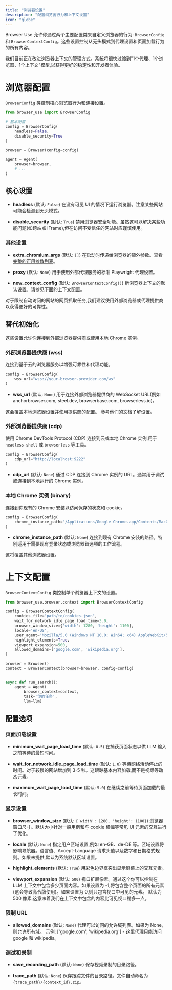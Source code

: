```yaml
---
title: "浏览器设置"
description: "配置浏览器行为和上下文设置"
icon: "globe"
---
```


Browser Use 允许你通过两个主要配置类来自定义浏览器的行为: `BrowserConfig` 和 `BrowserContextConfig`。这些设置控制从无头模式到代理设置和页面加载行为的所有内容。

<Note>
  我们目前正在改进浏览器上下文的管理方式。系统将很快过渡到"1个代理、1个浏览器、1个上下文"模型,以获得更好的稳定性和开发者体验。
</Note>

# 浏览器配置

`BrowserConfig` 类控制核心浏览器行为和连接设置。

```python
from browser_use import BrowserConfig

# 基本配置
config = BrowserConfig(
    headless=False,
    disable_security=True
)

browser = Browser(config=config)

agent = Agent(
    browser=browser,
    # ...
)
```

## 核心设置

- **headless** (默认: `False`)
  在没有可见 UI 的情况下运行浏览器。注意某些网站可能会检测到无头模式。

- **disable_security** (默认: `True`)
  禁用浏览器安全功能。虽然这可以解决某些功能问题(如跨站点 iFrame),但在访问不受信任的网站时应谨慎使用。

### 其他设置

- **extra_chromium_args** (默认: `[]`)
  在启动时传递给浏览器的额外参数。查看[完整的可用参数列表](https://github.com/browser-use/browser-use/blob/main/browser_use/browser/browser.py#L180)。

- **proxy** (默认: `None`)
  用于使用外部代理服务的标准 Playwright 代理设置。

- **new_context_config** (默认: `BrowserContextConfig()`)
  新浏览器上下文的默认设置。请参见下面的上下文配置。

<Note>
  对于限制自动访问的网站的网页抓取任务,我们建议使用外部浏览器或代理提供商以获得更好的可靠性。
</Note>

## 替代初始化

这些设置允许你连接到外部浏览器提供商或使用本地 Chrome 实例。

### 外部浏览器提供商 (wss)

连接到基于云的浏览器服务以增强可靠性和代理功能。

```python
config = BrowserConfig(
    wss_url="wss://your-browser-provider.com/ws"
)
```

- **wss_url** (默认: `None`)
  用于连接外部浏览器提供商的 WebSocket URL(例如 anchorbrowser.com, steel.dev, browserbase.com, browserless.io)。

<Note>
  这会覆盖本地浏览器设置并使用提供商的配置。
  参考他们的文档了解设置。
</Note>

### 外部浏览器提供商 (cdp)

使用 Chrome DevTools Protocol (CDP) 连接到云或本地 Chrome 实例,用于 `headless-shell` 或 `browserless` 等工具。

```python
config = BrowserConfig(
    cdp_url="http://localhost:9222"
)
```

- **cdp_url** (默认: `None`)
  通过 CDP 连接到 Chrome 实例的 URL。通常用于调试或连接到本地运行的 Chrome 实例。

### 本地 Chrome 实例 (binary)

连接到你现有的 Chrome 安装以访问保存的状态和 cookie。

```python
config = BrowserConfig(
    chrome_instance_path="/Applications/Google Chrome.app/Contents/MacOS/Google Chrome"
)
```

- **chrome_instance_path** (默认: `None`)
  连接到现有 Chrome 安装的路径。特别适用于需要现有登录状态或浏览器首选项的工作流程。

<Note>这将覆盖其他浏览器设置。</Note>

# 上下文配置

`BrowserContextConfig` 类控制单个浏览器上下文的设置。

```python
from browser_use.browser.context import BrowserContextConfig

config = BrowserContextConfig(
    cookies_file="path/to/cookies.json",
    wait_for_network_idle_page_load_time=3.0,
    browser_window_size={'width': 1280, 'height': 1100},
    locale='en-US',
    user_agent='Mozilla/5.0 (Windows NT 10.0; Win64; x64) AppleWebKit/537.36 (KHTML, like Gecko) Chrome/85.0.4183.102 Safari/537.36',
    highlight_elements=True,
    viewport_expansion=500,
    allowed_domains=['google.com', 'wikipedia.org'],
)

browser = Browser()
context = BrowserContext(browser=browser, config=config)


async def run_search():
	agent = Agent(
		browser_context=context,
		task='你的任务',
		llm=llm)
```

## 配置选项

### 页面加载设置

- **minimum_wait_page_load_time** (默认: `0.5`)
  在捕获页面状态以供 LLM 输入之前等待的最短时间。

- **wait_for_network_idle_page_load_time** (默认: `1.0`)
  等待网络活动停止的时间。对于较慢的网站增加到 3-5 秒。这跟踪基本内容加载,而不是视频等动态元素。

- **maximum_wait_page_load_time** (默认: `5.0`)
  在继续之前等待页面加载的最长时间。

### 显示设置

- **browser_window_size** (默认: `{'width': 1280, 'height': 1100}`)
  浏览器窗口尺寸。默认大小针对一般用例和与 cookie 横幅等常见 UI 元素的交互进行了优化。

- **locale** (默认: `None`)
  指定用户区域设置,例如 en-GB、de-DE 等。区域设置将影响导航器。语言值、Accept-Language 请求头值以及数字和日期格式规则。如果未提供,默认为系统默认区域设置。

- **highlight_elements** (默认: `True`)
  用彩色边界框突出显示屏幕上的交互元素。

- **viewport_expansion** (默认: `500`)
  视口扩展像素。通过这个你可以控制在 LLM 上下文中包含多少页面内容。如果设置为 -1,将包含整个页面的所有元素(这会导致高令牌使用)。如果设置为 0,则只包含视口中可见的元素。
  默认为 500 像素,这意味着我们在上下文中包含的内容比可见视口稍多一点。

### 限制 URL

- **allowed_domains** (默认: `None`)
  代理可以访问的允许域列表。如果为 None,则允许所有域。
  示例: ['google.com', 'wikipedia.org'] - 这里代理只能访问 google 和 wikipedia。

### 调试和录制

- **save_recording_path** (默认: `None`)
  保存视频录制的目录路径。

- **trace_path** (默认: `None`)
  保存跟踪文件的目录路径。文件自动命名为 `{trace_path}/{context_id}.zip`。
